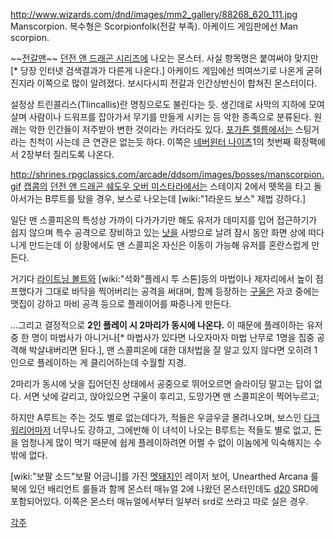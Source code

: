 http://www.wizards.com/dnd/images/mm2_gallery/88268_620_111.jpg
Manscorpion. 복수형은 Scorpionfolk(전갈 부족). 아케이드 게임판에선 Man scorpion.

~~[[전갈맨]]~~ [[던전 앤 드래곤 시리즈]]에 나오는 몬스터. 사실 항목명은 붙여써야 맞지만[* 당장 인터넷 검색결과가 다른게 나온다.] 아케이드 게임에선 띄여쓰기로 나온게 굳혀진지라 이쪽으로 많이 알려졌다. 보시다시피 전갈과 인간상반신이 합쳐진 몬스터이다. 

설정상 트린콜리스(Tlincallis)란 명칭으로도 불린다는 듯. 생긴데로 사막의 지하에 모여 살며 사람이나 드워프를 잡아가서 무기를 만들게 시키는 등 악한 종족으로 분류된다. 원래는 악한 인간들이 저주받아 변한 것이라는 카더라도 있다. [[포가튼 렐름]]에서는 스팅거라는 친척이 사는데 큰 연관은 없는듯 하다. 이쪽은 [[네버윈터 나이츠]]1의 첫번째 확장팩에서 2장부터 질리도록 나온다. 

http://shrines.rpgclassics.com/arcade/ddsom/images/bosses/manscorpion.gif
[[캡콤]]의 [[던전 앤 드래곤 쉐도우 오버 미스타라]]에서는 스테이지 2에서 뗏목을 타고 돌아서가는 B루트를 탔을 경우, 보스로 나오는데 [wiki:"1라운드 보스" 제법 강하다.]

일단 맨 스콜피온의 특성상 가까이 다가가기만 해도 유저가 데미지를 입어 접근하기가 쉽지 않으며 특수 공격으로 장비하고 있는 [[낫]]을 사방으로 날려 잠시 동안 화면 상에 떠다니게 만드는데 이 상황에서도 맨 스콜피온 자신은 이동이 가능해 유저를 혼란스럽게 만든다. 

거기다 [[라이트닝 볼트]]와 [wiki:"석화"플레시 투 스톤]등의 마법이나 제자리에서 높이 점프했다가 그대로 바닥을 찍어버리는 공격을 써대며, 함께 등장하는 [[구울]]은 자코 중에는 맷집이 강하고 마비 공격 등으로 플레이어를 짜증나게 만든다.

...그리고 결정적으로 '''2인 플레이 시 2마리가 동시에 나온다.''' 이 때문에 플레이하는 유저 중 한 명이 마법사가 아니거나[* 마법사가 있다면 나오자마자 마법 난무로 1명을 집중 공격해 박살내버리면 된다.], 맨 스콜피온에 대한 대처법을 잘 알고 있지 않다면 오히려 1인으로 플레이하는 게 클리어하는데 수월할 지경. 

2마리가 동시에 낫을 집어던진 상태에서 공중으로 뛰어오르면 슬라이딩 말고는 답이 없다. 서면 낫에 갈리고, 앉아있으면 구울이 후리고, 도망가면 맨 스콜피온이 찍어누르고;

하지만 A루트는 주는 것도 별로 없는데다가, 적들은 우글우글 몰려나오며, 보스인 [[다크 워리어]]마저 너무나도 강하고, 그에반해 이 녀석이 나오는 B루트는 적들도 별로 없고, 돈을 엄청나게 많이 먹기 때문에 쉽게 플레이하려면 어쩔 수 없이 이놈에게 익숙해지는 수 밖에 없다.

[wiki:"보팔 소드"보팔 어금니]를 가진 [[멧돼지]]인 레이저 보어, Unearthed Arcana 룰북에 있던 배리언트 룰들과 함께 몬스터 매뉴얼 2에 나왔던 몬스터인데도 [[d20]] SRD에 포함되어있다. 이쪽은 몬스터 매뉴얼에서부터 일부러 srd로 쓰라고 따로 실은 경우.

[[각주]]
